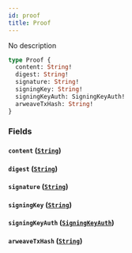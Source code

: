 ```yaml
---
id: proof
title: Proof
---
```



No description

```graphql
type Proof {
  content: String!
  digest: String!
  signature: String!
  signingKey: String!
  signingKeyAuth: SigningKeyAuth!
  arweaveTxHash: String!
}
```


### Fields

#### `content` ([`String`](/cyberconnect-api/reference/scalars/string))




#### `digest` ([`String`](/cyberconnect-api/reference/scalars/string))




#### `signature` ([`String`](/cyberconnect-api/reference/scalars/string))




#### `signingKey` ([`String`](/cyberconnect-api/reference/scalars/string))




#### `signingKeyAuth` ([`SigningKeyAuth`](/cyberconnect-api/reference/objects/signing-key-auth))




#### `arweaveTxHash` ([`String`](/cyberconnect-api/reference/scalars/string))







